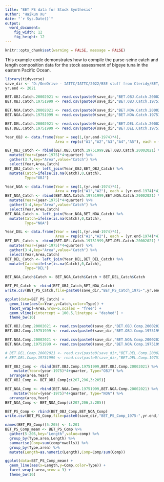 ```yaml
---
title: "BET PS data for Stock Synthesis"
author: "Haikun Xu"
date: "`r Sys.Date()`"
output:
  word_document:
    fig_width: 12
    fig_height: 12
---
```


```r
knitr::opts_chunk$set(warning = FALSE, message = FALSE)
```

This example code demonstrates how to compile the purse-seine catch and length composition data for the stock assessment of bigeye tuna in the eastern Pacific Ocean.

```r

library(tidyverse)
save_dir <- "D:/OneDrive - IATTC/IATTC/2022/BSE stuff from Cleridy/BET/"
yr.end <- 2021

BET.OBJ.Catch.20002021 <- read.csv(paste0(save_dir,"BET.OBJ.Catch.20002021.csv"))
BET.OBJ.Catch.19751999 <- read.csv(paste0(save_dir,"BET.OBJ.Catch.19751999.csv"))

BET.NOA.Catch.20002021 <- read.csv(paste0(save_dir,"BET.NOA.Catch.20002021.csv"))
BET.NOA.Catch.19751999 <- read.csv(paste0(save_dir,"BET.NOA.Catch.19751999.csv"))

BET.DEL.Catch.20002021 <- read.csv(paste0(save_dir,"BET.DEL.Catch.20002021.csv"))
BET.DEL.Catch.19751999 <- read.csv(paste0(save_dir,"BET.DEL.Catch.19751999.csv"))
```

```r
Year_OBJ <- data.frame(Year = seq(1,(yr.end-1974)*4),
                       Area = rep(c("A1","A2","A3","A4","A5"), each = (yr.end-1974)*4))

BET_OBJ_Catch <- rbind(BET.OBJ.Catch.19751999,BET.OBJ.Catch.20002021) %>% 
  mutate(Year=(year-1975)*4+quarter) %>%
  gather(3:7,key="Area",value="Catch") %>% 
  select(Year,Area,Catch)
BET_OBJ_Catch <- left_join(Year_OBJ,BET_OBJ_Catch) %>%
  mutate(Catch=ifelse(is.na(Catch),0,Catch),
         Type="OBJ")

Year_NOA <- data.frame(Year = seq(1,(yr.end-1974)*4),
                       Area = rep(c("A1","A2"), each = (yr.end-1974)*4))
BET_NOA_Catch <- rbind(BET.NOA.Catch.19751999,BET.NOA.Catch.20002021) %>% 
  mutate(Year=(year-1975)*4+quarter) %>%
  gather(3:4,key="Area",value="Catch") %>% 
  select(Year,Area,Catch)
BET_NOA_Catch <- left_join(Year_NOA,BET_NOA_Catch) %>%
  mutate(Catch=ifelse(is.na(Catch),0,Catch),
         Type="NOA")

Year_DEL <- data.frame(Year = seq(1,(yr.end-1974)*4),
                       Area = rep(c("A1","A2"), each = (yr.end-1974)*4))
BET_DEL_Catch <- rbind(BET.DEL.Catch.19751999,BET.DEL.Catch.20002021) %>% 
  mutate(Year=(year-1975)*4+quarter) %>%
  gather(3:4,key="Area",value="Catch") %>% 
  select(Year,Area,Catch)
BET_DEL_Catch <- left_join(Year_DEL,BET_DEL_Catch) %>%
  mutate(Catch=ifelse(is.na(Catch),0,Catch),
         Type="DEL")

BET_NOA_Catch$Catch <- BET_NOA_Catch$Catch + BET_DEL_Catch$Catch

BET_PS_Catch <- rbind(BET_OBJ_Catch,BET_NOA_Catch)
write.csv(BET_PS_Catch,file=paste0(save_dir,"BET_PS_Catch_1975-",yr.end,".csv"),row.names = FALSE)
```

```r
ggplot(data=BET_PS_Catch) +
  geom_line(aes(x=Year,y=Catch,color=Type)) +
  facet_wrap(~Area,nrow=5,scales = "free") +
  geom_vline(xintercept = 100.5,linetype = "dashed") +
  theme_bw(16)
```

```r
BET.OBJ.Comp.20002021 <- read.csv(paste0(save_dir,"BET.OBJ.Comp.20002021.csv"))
BET.OBJ.Comp.19751999 <- read.csv(paste0(save_dir,"BET.OBJ.Comp.19751999.csv"))

BET.NOA.Comp.20002021 <- read.csv(paste0(save_dir,"BET.NOA.Comp.20002021.csv"))
BET.NOA.Comp.19751999 <- read.csv(paste0(save_dir,"BET.NOA.Comp.19751999.csv"))

# BET.DEL.Comp.20002021 <- read.csv(paste0(save_dir,"BET.DEL.Comp.20002021.csv"))
# BET.DEL.Comp.19751999 <- read.csv(paste0(save_dir,"BET.DEL.Comp.19751999.csv"))
```

```r
BET_OBJ_Comp <- rbind(BET.OBJ.Comp.19751999,BET.OBJ.Comp.20002021) %>%
    mutate(Year=(year-1975)*4+quarter, Type="OBJ") %>%
  arrange(area,Year)
BET_OBJ_Comp <- BET_OBJ_Comp[c(207,206,3:205)]

BET_NOA_Comp <- rbind(BET.NOA.Comp.19751999,BET.NOA.Comp.20002021) %>%
    mutate(Year=(year-1975)*4+quarter, Type="NOA") %>%
  arrange(area,Year)
BET_NOA_Comp <- BET_NOA_Comp[c(207,206,3:205)]

BET_PS_Comp <- rbind(BET_OBJ_Comp,BET_NOA_Comp)
write.csv(BET_PS_Comp,file=paste0(save_dir,"BET_PS_Comp_1975-",yr.end,".csv"),row.names = FALSE)
```

```r
names(BET_PS_Comp)[5:205] <- 1:201
BET_PS_Comp_mean <- BET_PS_Comp %>%
  gather(5:205,key="Length",value=comp) %>%
  group_by(Type,area,Length) %>%
  summarise(Comp=sum(comp*nwells)) %>%
  group_by(Type,area) %>%
  mutate(Length=as.numeric(Length),Comp=Comp/sum(Comp))

ggplot(data=BET_PS_Comp_mean) +
  geom_line(aes(x=Length,y=Comp,color=Type)) +
  facet_wrap(~area,nrow = 3) +
  theme_bw(16)
```
